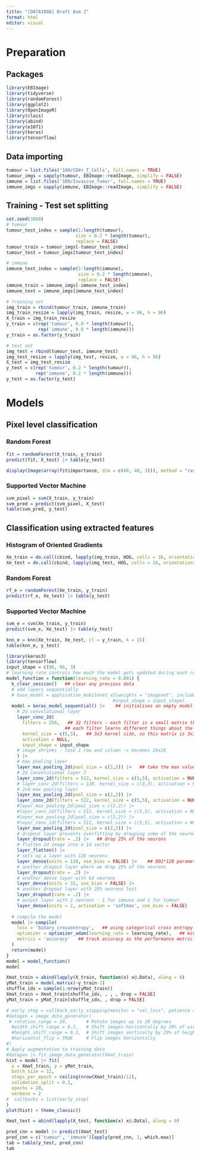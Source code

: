 ```yaml
---
title: "[DATA3888] Draft Asm 2"
format: html
editor: visual
---
```


# Preparation

## Packages

```r
library(EBImage)
library(tidyverse)
library(randomForest)
library(ggplot2)
library(OpenImageR)
library(class)
library(abind)
library(e1071)
library(keras)
library(tensorflow)
```

## Data importing

```r
tumour = list.files('100/CD4+_T_Cells', full.names = TRUE)
tumour_imgs = sapply(tumour, EBImage::readImage, simplify = FALSE)
immune = list.files('100/Invasive_Tumor', full.names = TRUE)
immune_imgs = sapply(immune, EBImage::readImage, simplify = FALSE)
```

## Training - Test set splitting

```r
set.seed(3888)
# tumour
tumour_test_index = sample(1:length(tumour), 
                          size = 0.2 * length(tumour),
                          replace = FALSE)
tumour_train = tumour_imgs[-tumour_test_index]
tumour_test = tumour_imgs[tumour_test_index]

# immune
immune_test_index = sample(1:length(immune),
                           size = 0.2 * length(immune),
                           replace = FALSE)
immune_train = immune_imgs[-immune_test_index]
immune_test = immune_imgs[immune_test_index]

# training set
img_train = rbind(tumour_train, immune_train)
img_train_resize = lapply(img_train, resize, w = 96, h = 96)
X_train = img_train_resize
y_train = c(rep('tumour', 0.8 * length(tumour)), 
            rep('immune', 0.8 * length(immune)))
y_train = as.factor(y_train)

# test set
img_test = rbind(tumour_test, immune_test)
img_test_resize = lapply(img_test, resize, w = 96, h = 96)
X_test = img_test_resize
y_test = c(rep('tumour', 0.2 * length(tumour)),
           rep('immune', 0.2 * length(immune)))
y_test = as.factor(y_test)
```

# Models

## Pixel level classification

### Random Forest

```r
fit = randomForest(X_train, y_train)
predict(fit, X_test) |> table(y_test)
```

```r
display(Image(array(fit$importance, dim = c(48, 48, 3))), method = "raster", all = TRUE, nx = 3)
```

### Supported Vector Machine

```r
svm_pixel = svm(X_train, y_train)
svm_pred = predict(svm_pixel, X_test)
table(svm_pred, y_test)
```

## Classification using extracted features

### Histogram of Oriented Gradients

```r
Xe_train = do.call(cbind, lapply(img_train, HOG, cells = 16, orientations = 12)) |> t()
Xe_test = do.call(cbind, lapply(img_test, HOG, cells = 16, orientations = 12)) |> t()
```

### Random Forest

```r
rf_e = randomForest(Xe_train, y_train)
predict(rf_e, Xe_test) |> table(y_test)
```

### Supported Vector Machine

```r
svm_e = svm(Xe_train, y_train)
predict(svm_e, Xe_test) |> table(y_test)
```

```r
knn_e = knn(Xe_train, Xe_test, cl = y_train, k = 15)
table(knn_e, y_test)
```

```r
library(keras3)
library(tensorflow)
input_shape = c(96, 96, 3)
# learning rate controls how much the model gets updated during each round of training
model_function = function(learning_rate = 0.001) {
  k_clear_session()   ## clear any previous data
  # add layers sequentially
  # base_model = application_mobilenet_v2(weights = "imagenet", include_top = FALSE, 
                                        #input_shape = input_shape)
  model = keras_model_sequential() |>    ## initialises an empty model in keras
    # 2d convolutional layer
    layer_conv_2d(
      filters = 256,   ## 32 filters - each filter is a small matrix that scans the image
                      ## each filter learns different things about the image
      kernel_size = c(5,5),   ## 3x3 kernel size, so this matrix is 3x3 in size
      activation = NULL,
      input_shape = input_shape
    # image shrinks - lose 1 row and column -> becomes 26x26
    ) |> 
    # max pooling layer
    layer_max_pooling_2d(pool_size = c(2,2)) |>   ## take the max value in each 2x2 grid
    # 2d convolutional layer 2
    layer_conv_2d(filters = 512, kernel_size = c(5,5), activation = NULL) |> 
    # layer_conv_2d(filters = 128, kernel_size = c(3,3), activation = NULL) |> 
    # 2nd max pooling layer
    layer_max_pooling_2d(pool_size = c(2,2)) |> 
    layer_conv_2d(filters = 512, kernel_size = c(5,5), activation = NULL) |> 
    #layer_max_pooling_2d(pool_size = c(2,2)) |> 
    #layer_conv_2d(filters = 512, kernel_size = c(5,5), activation = NULL) |> 
    #layer_max_pooling_2d(pool_size = c(2,2)) |> 
    #layer_conv_2d(filters = 512, kernel_size = c(5,5), activation = NULL) |> 
    layer_max_pooling_2d(pool_size = c(2,2)) |> 
    # dropout layer prevents overfitting by dropping some of the neurons/nodes
    layer_dropout(rate = .2) |>   ## drop 25% of the neurons
    # flatten 2d image into a 1d vector
    layer_flatten() |> 
    # sets up a layer with 128 neurons
    layer_dense(units = 128, use_bias = FALSE) |>    ## 801*128 parameters - there is also intercept
    # another dropout layer where we drop 25% of the neurons
    layer_dropout(rate = .2) |> 
    # another dense layer with 64 neurons
    layer_dense(units = 32, use_bias = FALSE) |> 
    # another dropout layer with 25% neurons lost
    layer_dropout(rate = .2) |> 
    # output layer with 2 neurons - 1 for immune and 1 for tumour
    layer_dense(units = 2, activation = 'softmax', use_bias = FALSE)
  
  # compile the model
  model |> compile(
    loss = 'binary_crossentropy',   ## using categorical cross entropy loss - or loss means error essentially
    optimizer = optimizer_adam(learning_rate = learning_rate),   ## minimise the loss/error
    metrics = 'accuracy'   ## track accuracy as the performance metric during training
  )
  return(model)
}
model = model_function()
model
```

```r
Xmat_train = abind(lapply(X_train, function(x) x@.Data), along = 0)
yMat_train = model.matrix(~y_train-1)
shuffle_idx = sample(1:nrow(yMat_train))
Xmat_train = Xmat_train[shuffle_idx, , , , drop = FALSE]
yMat_train = yMat_train[shuffle_idx, , drop = FALSE]
```

```r
# early_stop = callback_early_stopping(monitor = "val_loss", patience = 5, restore_best_weights = TRUE)
#datagen = image_data_generator(
 # rotation_range = 20,       # Rotate images up to 20 degrees
  #width_shift_range = 0.2,   # Shift images horizontally by 20% of width
  #height_shift_range = 0.2,  # Shift images vertically by 20% of height
  #horizontal_flip = TRUE     # Flip images horizontally
#)
# Apply augmentation to training data
#datagen |> fit_image_data_generator(Xmat_train)
hist = model |> fit(
  x = Xmat_train, y = yMat_train,
  batch_size = 12,
  steps_per_epoch = ceiling(nrow(Xmat_train)/12),
  validation_split = 0.1, 
  epochs = 20,
  verbose = 2
#  callbacks = list(early_stop)
)
plot(hist) + theme_classic()
```

```r
Xmat_test = abind(lapply(X_test, function(x) x@.Data), along = 0)
```

```r
pred_cnn = model |> predict(Xmat_test)
pred_cnn = c('tumour', 'immune')[apply(pred_cnn, 1, which.max)]
tab = table(y_test, pred_cnn)
tab
```
